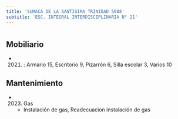 ```yaml
---
title: 'SUMACA DE LA SANTISIMA TRINIDAD 5088'
subtitle: 'ESC. INTEGRAL INTERDISCIPLINARIA N° 21'
---
```


#


## Mobiliario

*  (2021) : Armario 15, Escritorio 9, Pizarrón 6, Silla escolar 3, Varios 10 





## Mantenimiento

*  (2023) Gas 
    + Instalación de gas, Readecuacion instalación de gas



